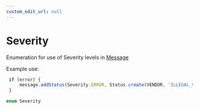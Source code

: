 ```yaml
---
custom_edit_url: null
---
```


# Severity

<div className="doc-subtitle">

Enumeration for use of Severity levels in [Message](../Class/Message)

Example use:
```js
 if (error) {
     message.addStatus(Severity.ERROR, Status.create(VENDOR, 'ILLEGAL_VALUE', valueString));
 }
```

</div>

```ts
enum Severity
```
